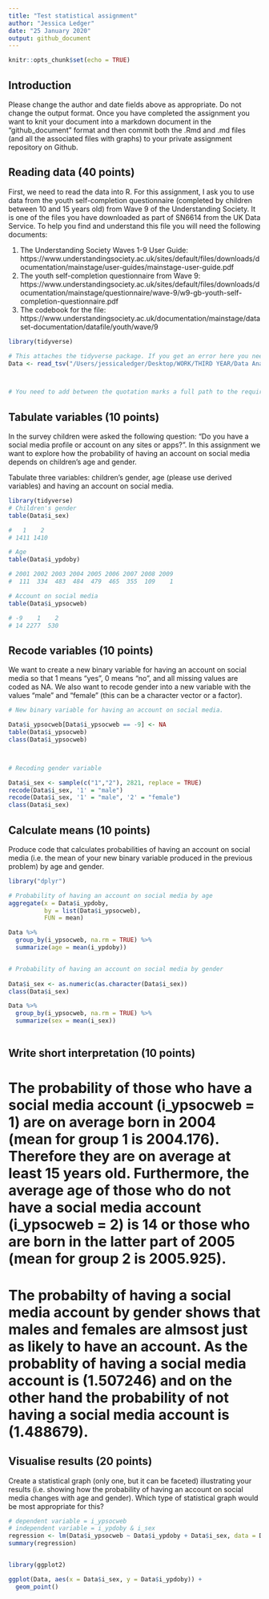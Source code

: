 ```yaml
---
title: "Test statistical assignment"
author: "Jessica Ledger"
date: "25 January 2020"
output: github_document
---
```


```r
knitr::opts_chunk$set(echo = TRUE)
```

## Introduction

Please change the author and date fields above as appropriate. Do not change the output format. Once you have completed the assignment you want to knit your document into a markdown document in the "github_document" format and then commit both the .Rmd and .md files (and all the associated files with graphs) to your private assignment repository on Github.

## Reading data (40 points)

First, we need to read the data into R. For this assignment, I ask you to use data from the youth self-completion questionnaire (completed by children between 10 and 15 years old) from Wave 9 of the Understanding Society. It is one of the files you have downloaded as part of SN6614 from the UK Data Service. To help you find and understand this file you will need the following documents:

1) The Understanding Society Waves 1-9 User Guide: https://www.understandingsociety.ac.uk/sites/default/files/downloads/documentation/mainstage/user-guides/mainstage-user-guide.pdf
2) The youth self-completion questionnaire from Wave 9: https://www.understandingsociety.ac.uk/sites/default/files/downloads/documentation/mainstage/questionnaire/wave-9/w9-gb-youth-self-completion-questionnaire.pdf
3) The codebook for the file: https://www.understandingsociety.ac.uk/documentation/mainstage/dataset-documentation/datafile/youth/wave/9


```r
library(tidyverse)

# This attaches the tidyverse package. If you get an error here you need to install the package first. 
Data <- read_tsv("/Users/jessicaledger/Desktop/WORK/THIRD YEAR/Data Analysis III/data2020/data/UKDA-6614-tab/tab/ukhls_w9/i_youth.tab")



# You need to add between the quotation marks a full path to the required file on your computer.
```

## Tabulate variables (10 points)

In the survey children were asked the following question: "Do you have a social media profile or account on any sites or apps?". In this assignment we want to explore how the probability of having an account on social media depends on children's age and gender.

Tabulate three variables: children's gender, age (please use derived variables) and having an account on social media.

```r

library(tidyverse)
# Children's gender
table(Data$i_sex) 

#   1    2 
# 1411 1410 

# Age
table(Data$i_ypdoby)

# 2001 2002 2003 2004 2005 2006 2007 2008 2009 
#  111  334  483  484  479  465  355  109    1 

# Account on social media
table(Data$i_ypsocweb)

# -9    1    2 
# 14 2277  530 

```

## Recode variables (10 points)

We want to create a new binary variable for having an account on social media so that 1 means "yes", 0 means "no", and all missing values are coded as NA. We also want to recode gender into a new variable with the values "male" and "female" (this can be a character vector or a factor).

```r
# New binary variable for having an account on social media.

Data$i_ypsocweb[Data$i_ypsocweb == -9] <- NA
table(Data$i_ypsocweb)
class(Data$i_ypsocweb)



# Recoding gender variable

Data$i_sex <- sample(c("1","2"), 2821, replace = TRUE)
recode(Data$i_sex, '1' = "male")
recode(Data$i_sex, '1' = "male", '2' = "female")
class(Data$i_sex)


```

## Calculate means (10 points)

Produce code that calculates probabilities of having an account on social media (i.e. the mean of your new binary variable produced in the previous problem) by age and gender. 

```r

library("dplyr")

# Probability of having an account on social media by age
aggregate(x = Data$i_ypdoby,
          by = list(Data$i_ypsocweb),
          FUN = mean)

Data %>%
  group_by(i_ypsocweb, na.rm = TRUE) %>%
  summarize(age = mean(i_ypdoby))


# Probability of having an account on social media by gender
  
Data$i_sex <- as.numeric(as.character(Data$i_sex))
class(Data$i_sex)

Data %>%
  group_by(i_ypsocweb, na.rm = TRUE) %>%
  summarize(sex = mean(i_sex))
 

```

## Write short interpretation (10 points)

# The probability of those who have a social media account (i_ypsocweb = 1) are on average born in 2004 (mean for group 1 is 2004.176). Therefore they are on average at least 15 years old. Furthermore, the average age of those who do not have a social media account (i_ypsocweb = 2) is 14 or those who are born in the latter part of 2005 (mean for group 2 is 2005.925).

# The probabilty of having a social media account by gender shows that males and females are almsost just as likely to have an account. As the probablity of having a social media account is (1.507246) and on the other hand the probability of not having a social media account is (1.488679).

## Visualise results (20 points)

Create a statistical graph (only one, but it can be faceted) illustrating your results (i.e. showing how the probability of having an account on social media changes with age and gender). Which type of statistical graph would be most appropriate for this?

```r
# dependent variable = i_ypsocweb
# independent variable = i_ypdoby & i_sex
regression <- lm(Data$i_ypsocweb ~ Data$i_ypdoby + Data$i_sex, data = Data)
summary(regression)


library(ggplot2)

ggplot(Data, aes(x = Data$i_sex, y = Data$i_ypdoby)) +
  geom_point() 
  



```